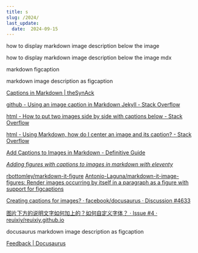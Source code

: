 ```yaml
---
title: s
slug: /2024/
last_update:
  date:  2024-09-15
---
```





how to display markdown image description below the image

how to display markdown image description below the image mdx

markdown figcaption

markdown image description as figcaption

[Captions in Markdown | theSynAck](https://thesynack.com/posts/markdown-captions/)

[github - Using an image caption in Markdown Jekyll - Stack Overflow](https://stackoverflow.com/questions/19331362/using-an-image-caption-in-markdown-jekyll)




[html - How to put two images side by side with captions below - Stack Overflow](https://stackoverflow.com/questions/73668542/how-to-put-two-images-side-by-side-with-captions-below)

[html - Using Markdown, how do I center an image and its caption? - Stack Overflow](https://stackoverflow.com/questions/3912694/using-markdown-how-do-i-center-an-image-and-its-caption)

[Add Captions to Images in Markdown - Definitive Guide](https://www.docstomarkdown.pro/add-image-captions-to-images-in-jekyll-blog-posts-with-markdown/)

*[Adding figures with captions to images in markdown with eleventy](https://www.alpower.com/tutorials/adding-figures-with-captions-to-images-in-markdown-with-eleventy/)*



[rbottomley/markdown-it-figure](https://github.com/rbottomley/markdown-it-figure)
[Antonio-Laguna/markdown-it-image-figures: Render images occurring by itself in a paragraph as a figure with support for figcaptions](https://github.com/Antonio-Laguna/markdown-it-image-figures)



[Creating captions for images? · facebook/docusaurus · Discussion #4633](https://github.com/facebook/docusaurus/discussions/4633)

[图片下方的说明文字如何加上的？如何自定义字体？ · Issue #4 · reuixiy/reuixiy.github.io](https://github.com/reuixiy/reuixiy.github.io/issues/4)


docusaurus markdown image description as figcaption

[Feedback | Docusaurus](https://docusaurus.io/feature-requests/p/image-captions)







